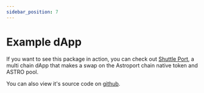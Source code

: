```yaml
---
sidebar_position: 7
---
```


# Example dApp

If you want to see this package in action, you can check out [Shuttle Port](https://shuttle-port.vercel.app/), a multi chain dApp that makes a swap on the Astroport chain native token and ASTRO pool.

You can also view it's source code on [github](https://github.com/delphi-labs/shuttle-port).
